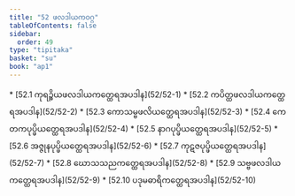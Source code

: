 ```yaml
---
title: "52 ဖလဒါယကဝဂ္ဂ"
tableOfContents: false
sidebar:
  order: 49
type: "tipitaka"
basket: "su"
book: "ap1"
---
```



<DynamicBreadcrumb />



<TableOfContents book="ap1" section="52">
* [52.1 ကုရဉ္စိယဖလဒါယကတ္ထေရအပဒါန](52/52-1)
* [52.2 ကပိတ္ထဖလဒါယကတ္ထေရအပဒါန](52/52-2)
* [52.3 ကောသမ္ဗဖလိယတ္ထေရအပဒါန](52/52-3)
* [52.4 ကေတကပုပ္ဖိယတ္ထေရအပဒါန](52/52-4)
* [52.5 နာဂပုပ္ဖိယတ္ထေရအပဒါန](52/52-5)
* [52.6 အဇ္ဇုနပုပ္ဖိယတ္ထေရအပဒါန](52/52-6)
* [52.7 ကုဋဇပုပ္ဖိယတ္ထေရအပဒါန](52/52-7)
* [52.8 ဃောသသညကတ္ထေရအပဒါန](52/52-8)
* [52.9 သဗ္ဗဖလဒါယကတ္ထေရအပဒါန](52/52-9)
* [52.10 ပဒုမဓာရိကတ္ထေရအပဒါန](52/52-10)
</TableOfContents>